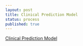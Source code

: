 ```yaml
---
layout: post
title: Clinical Prediction Model
status: process
published: true
---
```


[Clinical Prediction Model](https://github.com/lampk/clinical_prediction_model/tree/master/_book/index.html)
